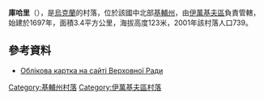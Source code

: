 {{coord|50|48|49|N|29|35|34|E|scale:30000|display=title}}

'''庫哈里'''（{{lang-uk|Кухарі}}），是[[烏克蘭|烏克蘭]]的村落，位於該國中北部[[基輔州|基輔州]]，由[[伊萬基夫區|伊萬基夫區]]負責管轄，始建於1697年，面積3.4平方公里，海拔高度123米，2001年該村落人口739。

==參考資料==
* [http://w1.c1.rada.gov.ua/pls/z7502/A005?rdat1=16.02.2013&rf7571=15762 Облікова картка на сайті Верховної Ради]{{dead link|date=2018年2月 |bot=InternetArchiveBot |fix-attempted=yes }}

{{DEFAULTSORT:Кухарі}}
[[Category:基輔州村落|Category:基輔州村落]]
[[Category:伊萬基夫區村落|Category:伊萬基夫區村落]]


{{Kiev-geo-stub}}